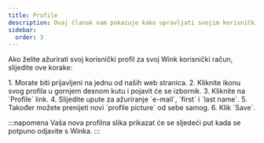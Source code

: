 ```yaml
---
title: Profile
description: Ovaj članak vam pokazuje kako upravljati svojim korisničkim profilom na Winku
sidebar:
  order: 3
---
```


Ako želite ažurirati svoj korisnički profil za svoj Wink korisnički račun, slijedite ove korake:

<Steps>
  1. Morate biti prijavljeni na jednu od naših web stranica.
  2. Kliknite ikonu svog profila u gornjem desnom kutu i pojavit će se izbornik.
  3. Kliknite na `Profile` link.
  4. Slijedite upute za ažuriranje `e-mail`, `first` i `last name`.
  5. Također možete prenijeti novi `profile picture` od sebe samog.
  6. Klik `Save`.
</Steps>


:::napomena
Vaša nova profilna slika prikazat će se sljedeći put kada se potpuno odjavite s Winka.
:::

